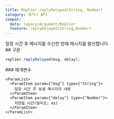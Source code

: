 ```yaml
---
title: Replier.replyDelayed(String, Number)
category: 레거시 API
compat:
  data: legacy/Argument/Replier
  feature: replyDelayed(String,Number)
---
```


<Section>
  일정 시간 후 메시지를 수신한 방에 메시지를 발신합니다.
</Section>
<Section>
  ## 구문

  ~~~js
  replier.replyDelayed(msg, delay);
  ~~~

  <Section>
    ### 매개변수

    <ParamList>
      <ParamItem param={"msg"} type={"String"}>
        일정 시간 후 보낼 메시지의 내용
      </ParamItem>
      <ParamItem param={"delay"} type={"Number"}>
        지연할 시간(밀리초; ms)
      </ParamItem>
    </ParamList>
  </Section>
</Section>